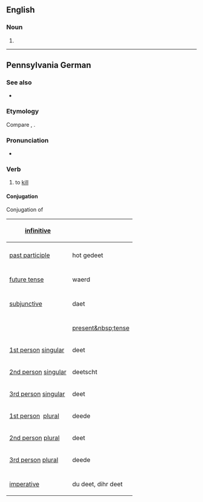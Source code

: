 ==English==

===Noun===
{{en-noun}}

# {{obsolete spelling of|en|deed}}

----

==Pennsylvania German==

===See also===
* {{alter|pdc|dotmache}}

===Etymology===
Compare {{cog|de|töten}}, {{cog|nl|doden}}.

===Pronunciation===
* {{IPA|pdc|/ˈdeːdə/}}

===Verb===
{{head|pdc|verb}}

# to [[kill]]

====Conjugation====
<div class="NavFrame" style="width: 42em;">
<div class="NavHead">Conjugation of ''{{PAGENAME}}''</div>
<div class="NavContent">
{| style="width:100%; margin: 0px;" class="wikitable inflection-table"
|-
! [[infinitive]]
| colspan="2" | {{PAGENAME}}
|-
|
|-
! [[past participle]]
| hot gedeet
|-
| colspan="2" |
|-
! [[future tense]]
| waerd {{PAGENAME}}
|-
| colspan="2" |
|-
! [[subjunctive]]
| daet {{PAGENAME}}
|-
| colspan="2" |
|-
! || [[present&nbsp;tense]]
|-
! [[first-person|1st&nbsp;person]]&nbsp;[[singular]]
| deet
|-
! [[second-person|2nd&nbsp;person]]&nbsp;[[singular]]
| deetscht
|-
! [[third-person|3rd&nbsp;person]]&nbsp;[[singular]]
| deet
|-
! [[first-person|1st&nbsp;person]]&nbsp; [[plural]]
| deede
|-
! [[second-person|2nd&nbsp;person]]&nbsp;[[plural]]
| deet
|-
! [[third-person|3rd&nbsp;person]]&nbsp;[[plural]]
| deede
|-
| colspan="2" |
|-
! [[imperative]]
| du deet, dihr deet
|}</div></div>